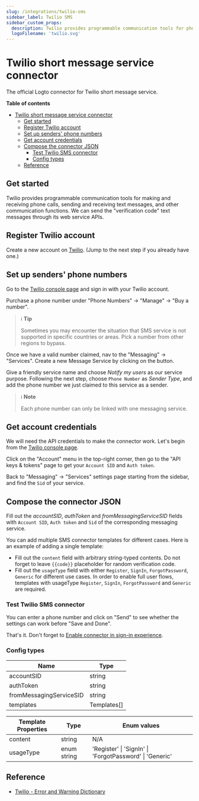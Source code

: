 ```yaml
---
slug: /integrations/twilio-sms
sidebar_label: Twilio SMS
sidebar_custom_props:
  description: Twilio provides programmable communication tools for phone calls and messages.
  logoFilename: 'twilio.svg'
---
```



<GuideTip />

# Twilio short message service connector

The official Logto connector for Twilio short message service.

**Table of contents**

- [Twilio short message service connector](#twilio-short-message-service-connector)
  - [Get started](#get-started)
  - [Register Twilio account](#register-twilio-account)
  - [Set up senders' phone numbers](#set-up-senders-phone-numbers)
  - [Get account credentials](#get-account-credentials)
  - [Compose the connector JSON](#compose-the-connector-json)
    - [Test Twilio SMS connector](#test-twilio-sms-connector)
    - [Config types](#config-types)
  - [Reference](#reference)

## Get started

Twilio provides programmable communication tools for making and receiving phone calls, sending and receiving text messages, and other communication functions. We can send the "verification code" text messages through its web service APIs.

## Register Twilio account

Create a new account on [Twilio](https://www.twilio.com). (Jump to the next step if you already have one.)

## Set up senders' phone numbers

Go to the [Twilio console page](https://console.twilio.com/) and sign in with your Twilio account.

Purchase a phone number under "Phone Numbers" -> "Manage" -> "Buy a number".

> ℹ️ **Tip**
>
> Sometimes you may encounter the situation that SMS service is not supported in specific countries or areas. Pick a number from other regions to bypass.

Once we have a valid number claimed, nav to the "Messaging" -> "Services". Create a new Message Service by clicking on the button.

Give a friendly service name and choose _Notify my users_ as our service purpose.
Following the next step, choose `Phone Number` as _Sender Type_, and add the phone number we just claimed to this service as a sender.

> ℹ️ **Note**
>
> Each phone number can only be linked with one messaging service.

## Get account credentials

We will need the API credentials to make the connector work. Let's begin from the [Twilio console page](https://console.twilio.com/).

Click on the "Account" menu in the top-right corner, then go to the "API keys & tokens" page to get your `Account SID` and `Auth token`.

Back to "Messaging" -> "Services" settings page starting from the sidebar, and find the `Sid` of your service.

## Compose the connector JSON

Fill out the _accountSID_, _authToken_ and _fromMessagingServiceSID_ fields with `Account SID`, `Auth token` and `Sid` of the corresponding messaging service.

You can add multiple SMS connector templates for different cases. Here is an example of adding a single template:

- Fill out the `content` field with arbitrary string-typed contents. Do not forget to leave `{{code}}` placeholder for random verification code.
- Fill out the `usageType` field with either `Register`, `SignIn`, `ForgotPassword`, `Generic` for different use cases. In order to enable full user flows, templates with usageType `Register`, `SignIn`, `ForgotPassword` and `Generic` are required.

### Test Twilio SMS connector

You can enter a phone number and click on "Send" to see whether the settings can work before "Save and Done".

That's it. Don't forget to [Enable connector in sign-in experience](https://docs.logto.io/docs/tutorials/get-started/passwordless-sign-in-by-adding-connectors#enable-sms-or-email-passwordless-sign-in).

### Config types

| Name                    | Type        |
| ----------------------- | ----------- |
| accountSID              | string      |
| authToken               | string      |
| fromMessagingServiceSID | string      |
| templates               | Templates[] |

| Template Properties | Type        | Enum values                                             |
| ------------------- | ----------- | ------------------------------------------------------- |
| content             | string      | N/A                                                     |
| usageType           | enum string | 'Register' \| 'SignIn' \| 'ForgotPassword' \| 'Generic' |

## Reference

- [Twilio - Error and Warning Dictionary](https://www.twilio.com/docs/api/errors)
